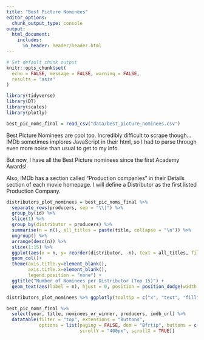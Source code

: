 ```yaml
---
title: "Best Picture Nominees"
editor_options: 
  chunk_output_type: console
output:
  html_document:
    includes:
      in_header: header/header.html
---
```


```r
# Set default chunk output
knitr::opts_chunk$set(
  echo = FALSE, message = FALSE, warning = FALSE,
  results = "asis"
)
```

```r
library(tidyverse)
library(DT)
library(scales)
library(plotly)
```



```r
best_pic_noms_final = read_csv("data/best_picture_nominees.csv")

```

Best Picture Nominees are cool too. Incredibly difficult to scrape though... IMDb sometimes implores JavaScript in their html, so I had to parse through even more noise than usual to get to my info. 

But now, I have all the Best Picture nominees since the first Academy Awards!

Also, IMDb has a section called "Production companies" in their Details section of each movie homepage. I will define a Distributor as the first listed Production Company. 

```r
distributors_plot_nominees = best_pic_noms_final %>%
  separate_rows(producers, sep = "\\|") %>%
  group_by(id) %>% 
  slice(1) %>% 
  group_by(distributor = producers) %>% 
  summarise(n = n(), all_titles = paste(title, collapse = "\n")) %>% 
  ungroup() %>% 
  arrange(desc(n)) %>%
  slice(1:15) %>% 
  ggplot(aes(x = n, y= reorder(distributor, -n), text = all_titles, fill = distributor)) +
  geom_col()+
  theme(axis.title.y=element_blank(),
        axis.title.x=element_blank(),
        legend.position = "none") +
  ggtitle("Number of Nominees per Distributor (Top 15)") +
  geom_text(aes(label = n), hjust = 0, position = position_dodge(width = 1))

distributors_plot_nominees %>% ggplotly(tooltip = c("x", "text", "fill"))

```


```r
best_pic_noms_final %>%
  select(year, title, nominees_or_winner, producers, imdb_url) %>% 
  datatable(filter = "top", extensions = "Buttons",
            options = list(paging = FALSE, dom = "Bfrtip", buttons = c("copy", "csv", "excel"),
                           scrollY = "400px", scrollX = TRUE))


```


